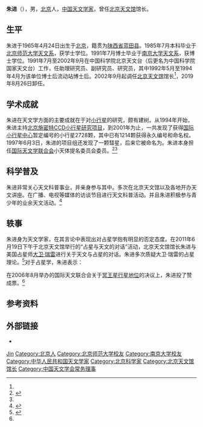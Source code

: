 {{Infobox_Scientist      
| name = 朱进        
| image = Zhu Jin at Xiamen 20140105 (cropped).jpg
| caption = 
| birth_date = {{birth date and age|1965|4|24|df=y}}  
| birth_place = {{PRC}}[[北京市|北京市]]
| death_date =           
| death_place =         
| residence = {{CHN}}[[北京市|北京市]] 
| nationality = {{PRC}} 
| field = [[天文學家|天文學家]]       
| work_institution = [[中国科学院|中国科学院]][[北京天文台|北京天文台]]（后更名为中国科学院国家天文台）<br>助理研究员<br>副研究员<br>研究员<br>博士后流动站博士后<br>北京天文馆馆长、研究员<br>北京古观象台台长<br>《[[天文爱好者|天文爱好者]]》杂志主编<br>北京校外教育协会会长<br>中国天文学会常务理事、普及工作委员会主任<br>[[中国自然科学博物馆|中国自然科学博物馆]]协会副理事长、天文馆专业委员会主任<br>北京科学技术普及创作协会副理事长、青少年工作委员会主任<br>北京天文学会副理事长<br>北京[[UFO|UFO]]研究会副理事长<br>[[中国科技史|中国科技史]]学会理事<br>北京[[反邪教|反邪教]]协会理事<br>[[国际天文学联合会|国际天文学联合会]]小天体提名委员会委员<br>国际天文学联合会第3分支学科（行星系统科学）组委<br>第15专业委员会（彗星和小行星的物理研究）秘书<br>第20专业委员会（小行星、彗星和卫星的位置及运动）组委<br>第55专业委员会（天文学与公众的沟通）组委<ref name=cctv>{{cite web |url=http://www.cctv.com/program/zoujinkexue/20050722/101589.shtml |language=zh-hans |title=朱 进 |publisher=CCTV |date=2005-07-22 |accessdate= |archive-date=2019-08-21 |archive-url=https://web.archive.org/web/20190821192229/http://www.cctv.com/program/zoujinkexue/20050722/101589.shtml |dead-url=no }}</ref><ref name=IAU>{{cite web |url=http://www.iau.org/administration/membership/individual/8640/ |title=Jin ZHU |publisher=[[國際天文聯會|國際天文聯會]] |accessdate=2015-11-20 |archive-date=2019-11-30 |archive-url=https://web.archive.org/web/20191130161545/https://www.iau.org/administration/membership/individual/8640/ |dead-url=no }}{{en}}</ref>
| alma_mater = [[北京师范大学天文系|北京师范大学天文系]]毕业<br>[[南京大学天文系|南京大学天文系]] 获博士学位<ref name=cctv />
| doctoral_advisor = 
| doctoral_students =    
| known_for = [[小行星|小行星]]研究<br>[[科學教育|科學教育]]
| prizes = 
| religion =      
| footnotes =    
}}

'''朱进'''（{{bd|1965年|4月24日|CatIdx=Z朱}}），男，[[北京|北京]]人，[[中国|中国]][[天文学家|天文学家]]，曾任[[北京天文馆|北京天文馆]]馆长。

== 生平 ==
朱进于1965年4月24日出生于[[北京|北京]]，籍贯为[[陕西省|陕西省]][[蓝田县|蓝田县]]。1985年7月本科毕业于[[北京师范大学天文系|北京师范大学天文系]]，获学士学位。1991年7月博士毕业于[[南京大学天文系|南京大学天文系]]，获博士学位。1991年7月至2002年9月在中国科学院北京天文台（后更名为中国科学院国家天文台）工作，任助理研究员、副研究员、研究员，其中1992年5月至1994年4月为该单位博士后流动站博士后。2002年9月起调任[[北京天文馆|北京天文馆]]馆长<ref name=cctv />，2019年8月26日卸任。

== 学术成就 ==
朱进在天文学方面的主要成就在于对[[小行星|小行星]]的研究，颇有建树。从1994年开始，朱进主持[[北京天文台施密特CCD小行星计划|北京施密特CCD小行星研究项目]]，到2001年为止，一共发现了获得[[国际小行星中心|国际小行星中心]]暂定编号的小行星2728颗，其中已有1214颗获得永久编号和命名权。1997年6月3日，朱进的项目组还发现了一颗彗星，后来它被命名为{{link-en|朱-巴拉姆彗星|Comet Zhu-Balam|“朱-巴拉姆”彗星}}。朱进本身担任[[国际天文学联合会|国际天文学联合会]]小天体提名委员会委员。<ref name=stcsm>{{cite web |url=http://www.stcsm.gov.cn/jdbd/cpdnru/rlhcdv/7557.htm |language=zh-hans |title=北京天文馆馆长朱进：投了让冥王星下岗的票 |publisher=上海科技 |date=2006-08-21 |accessdate= |archive-url=https://web.archive.org/web/20150517002916/http://www.stcsm.gov.cn/jdbd/cpdnru/rlhcdv/7557.htm |archive-date=2015-05-17 |dead-url=yes }}</ref><ref name=IAU/>

==科学普及==
朱进非常关心天文科普事业，并亲身参与其中。多次在北京天文馆以及各地开办天文讲座。在广播、电视等媒体的访谈节目进行天文科普活动。并且朱进积极参与青少年的业余天文活动。<ref>{{cite web |url=http://news.bnu.edu.cn/xyk/xyqc/29208.htm |language=zh-hans |title=北京天文馆馆长朱进 |publisher=北京师范大学新闻网 |date=2010-10-15 |accessdate= |archive-url=https://web.archive.org/web/20111102172430/http://news.bnu.edu.cn/xyk/xyqc/29208.htm |archive-date=2011-11-02 |dead-url=yes }}</ref>

== 轶事 ==
朱进身为天文学家，在其言论中表现出对占星学抱有明显的否定态度。在2011年6月19日下午于北京天文馆举行的“占星与天文的对话”活动，北京天文馆馆长朱进与美国占星师[[大卫·瑞雷|大卫·瑞雷]]进行关于天文与占星的对话。朱进多次质疑大卫·瑞雷的占星理论。<ref>{{cite web |url=http://scitech.people.com.cn/GB/14946659.html |language=zh-hans |title=北京天文馆举行“天文与占星的对话” |publisher=人民网 |date=2011-06-20 |accessdate= |archive-date=2019-03-25 |archive-url=https://web.archive.org/web/20190325063920/http://scitech.people.com.cn/GB/14946659.html |dead-url=no }}</ref>对于占星学，朱进表示：

{{cquote|从天文学的角度上讲，行星的排列组合对我们的生活是没有影响的，有人做过相关的统计，也没有发现会有什么特别的影响。|<ref>{{cite web |url=http://www.science-weekly.cn/skhtmlnews/2011/8/1470.html |language=zh-hans |title=占星和天文：兄弟还是敌人？ |publisher=科学新闻 |date=2011-08-08 |accessdate= |archive-url=https://web.archive.org/web/20111016233008/http://www.science-weekly.cn/skhtmlnews/2011/8/1470.html |archive-date=2011-10-16 |dead-url=yes }}</ref>}}

在2006年8月举办的国际天文联合会关于[[IAU的行星定义|冥王星行星地位]]的决议上，朱进投了赞成票。<ref name=stcsm />

== 参考资料 ==
{{reflist}}

== 外部链接 ==
* {{zh-cn}}{{sinaweibo|asteroid}}

{{Navboxes
| title  = 朱进在[[中国天文学会|中国天文学会]]的职务
| list1  =
{{中国天文学会第十一届理事会}}
{{中国天文学会第十四届理事会}}
}}

{{Authority control}}
{{DEFAULTSORT:Zhu朱}}
[[Category:朱姓|Jin]]
[[Category:北京人|Category:北京人]]
[[Category:北京师范大学校友|Category:北京师范大学校友]]
[[Category:南京大学校友|Category:南京大学校友]]
[[Category:中华人民共和国天文学家|Category:中华人民共和国天文学家]]
[[Category:北京科学家|Category:北京科学家]]
[[Category:北京天文馆馆长|Category:北京天文馆馆长]]
[[Category:中国天文学会常务理事|Category:中国天文学会常务理事]]